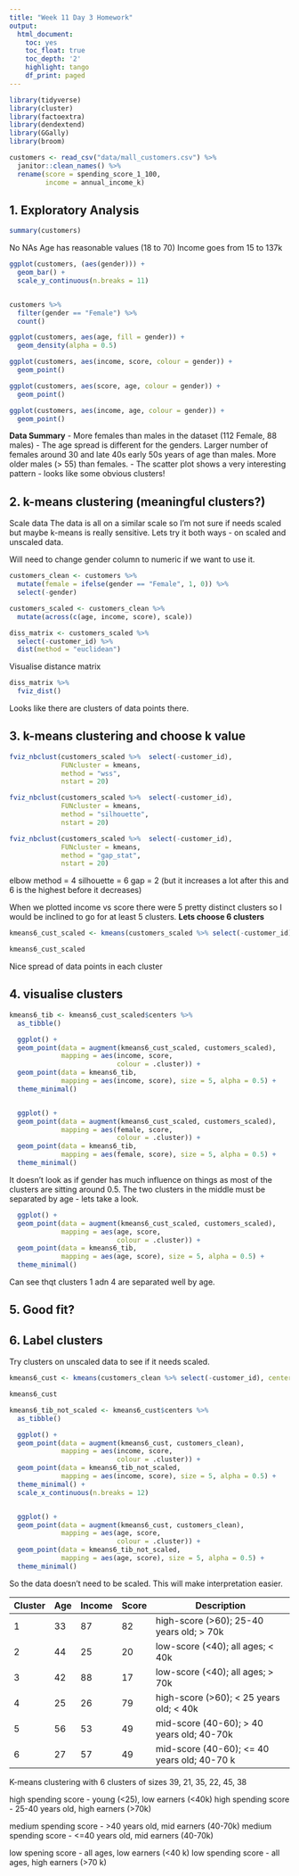 ```yaml
---
title: "Week 11 Day 3 Homework"
output:
  html_document:
    toc: yes
    toc_float: true
    toc_depth: '2'
    highlight: tango
    df_print: paged
---
```


```r
library(tidyverse)
library(cluster)
library(factoextra)
library(dendextend)
library(GGally)
library(broom)
```

```r
customers <- read_csv("data/mall_customers.csv") %>% 
  janitor::clean_names() %>% 
  rename(score = spending_score_1_100,
         income = annual_income_k) 
```
## 1. Exploratory Analysis

```r
summary(customers)
```
No NAs
Age has reasonable values (18 to 70)
Income goes from 15 to 137k


```r
ggplot(customers, (aes(gender))) +
  geom_bar() +
  scale_y_continuous(n.breaks = 11)


customers %>% 
  filter(gender == "Female") %>% 
  count()

```



```r
ggplot(customers, aes(age, fill = gender)) +
  geom_density(alpha = 0.5)

```


```r
ggplot(customers, aes(income, score, colour = gender)) +
  geom_point()
```



```r
ggplot(customers, aes(score, age, colour = gender)) +
  geom_point()
```

```r
ggplot(customers, aes(income, age, colour = gender)) +
  geom_point()
```




**Data Summary**
- More females than males in the dataset (112 Female, 88 males)
- The age spread is different for the genders. Larger number of females around 30 and late 40s early 50s years of age than males. More older males (> 55) than females. 
- The scatter plot shows a very interesting pattern - looks like some obvious clusters!

## 2. k-means clustering (meaningful clusters?)

Scale data
The data is all on a similar scale so I'm not sure if needs scaled but maybe k-means is really sensitive. Lets try it both ways - on scaled and unscaled data. 

Will need to change gender column to numeric if we want to use it. 

```r
customers_clean <- customers %>% 
  mutate(female = ifelse(gender == "Female", 1, 0)) %>% 
  select(-gender)
```




```r
customers_scaled <- customers_clean %>% 
  mutate(across(c(age, income, score), scale))
```


```r
diss_matrix <- customers_scaled %>% 
  select(-customer_id) %>% 
  dist(method = "euclidean")
```

Visualise distance matrix
```r
diss_matrix %>% 
  fviz_dist()
```

Looks like there are clusters of data points there. 






## 3. k-means clustering and choose k value

```r
fviz_nbclust(customers_scaled %>%  select(-customer_id),
             FUNcluster = kmeans, 
             method = "wss",
             nstart = 20)

fviz_nbclust(customers_scaled %>%  select(-customer_id),
             FUNcluster = kmeans, 
             method = "silhouette",
             nstart = 20)

fviz_nbclust(customers_scaled %>%  select(-customer_id),
             FUNcluster = kmeans, 
             method = "gap_stat",
             nstart = 20)
```

elbow method = 4
silhouette = 6 
gap = 2 (but it increases a lot after this and 6 is the highest before it decreases)

When we plotted income vs score there were 5 pretty distinct clusters so I would be inclined to go for at least 5 clusters. 
**Lets choose 6 clusters**


```r
kmeans6_cust_scaled <- kmeans(customers_scaled %>% select(-customer_id), centers = 6, nstart = 20)

kmeans6_cust_scaled
```

Nice spread of data points in each cluster


## 4. visualise clusters

```r
kmeans6_tib <- kmeans6_cust_scaled$centers %>% 
  as_tibble()
```



```r
  ggplot() +
  geom_point(data = augment(kmeans6_cust_scaled, customers_scaled), 
             mapping = aes(income, score,  
                           colour = .cluster)) +
  geom_point(data = kmeans6_tib, 
             mapping = aes(income, score), size = 5, alpha = 0.5) +
  theme_minimal()


  ggplot() +
  geom_point(data = augment(kmeans6_cust_scaled, customers_scaled), 
             mapping = aes(female, score,  
                           colour = .cluster)) +
  geom_point(data = kmeans6_tib, 
             mapping = aes(female, score), size = 5, alpha = 0.5) +
  theme_minimal()
```

It doesn't look as if gender has much influence on things as most of the clusters are sitting around 0.5. 
The two clusters in the middle must be separated by age - lets take a look.

```r
  ggplot() +
  geom_point(data = augment(kmeans6_cust_scaled, customers_scaled), 
             mapping = aes(age, score,  
                           colour = .cluster)) +
  geom_point(data = kmeans6_tib, 
             mapping = aes(age, score), size = 5, alpha = 0.5) +
  theme_minimal()
```

Can see thqt clusters 1 adn 4 are separated well by age. 




## 5. Good fit?


## 6. Label clusters

Try clusters on unscaled data to see if it needs scaled. 



```r
kmeans6_cust <- kmeans(customers_clean %>% select(-customer_id), centers = 6, nstart = 20)

kmeans6_cust
```

```r
kmeans6_tib_not_scaled <- kmeans6_cust$centers %>% 
  as_tibble()
```



```r
  ggplot() +
  geom_point(data = augment(kmeans6_cust, customers_clean), 
             mapping = aes(income, score,  
                           colour = .cluster)) +
  geom_point(data = kmeans6_tib_not_scaled, 
             mapping = aes(income, score), size = 5, alpha = 0.5) +
  theme_minimal() +
  scale_x_continuous(n.breaks = 12)


  ggplot() +
  geom_point(data = augment(kmeans6_cust, customers_clean), 
             mapping = aes(age, score,  
                           colour = .cluster)) +
  geom_point(data = kmeans6_tib_not_scaled, 
             mapping = aes(age, score), size = 5, alpha = 0.5) +
  theme_minimal()
```

So the data doesn't need to be scaled. This will make interpretation easier. 






| Cluster | Age | Income | Score | Description |
|---|---|---|---|---|
| 1 | 33 | 87 | 82 | high-score (>60); 25-40 years old; > 70k
| 2 | 44 | 25 | 20 | low-score (<40); all ages; < 40k
| 3 | 42 | 88 | 17 | low-score (<40); all ages; > 70k
| 4 | 25 | 26 | 79 | high-score (>60); < 25 years old; < 40k 
| 5 | 56 | 53 | 49 | mid-score (40-60); > 40 years old; 40-70k
| 6 | 27 | 57 | 49 | mid-score (40-60); <= 40 years old; 40-70 k


K-means clustering with 6 clusters of sizes 39, 21, 35, 22, 45, 38

high spending score - young (<25), low earners (<40k)
high spending score - 25-40 years old, high earners (>70k)

medium spending score - >40 years old, mid earners (40-70k)
medium spending score - <=40 years old, mid earners (40-70k)

low spening score - all ages, low earners (<40 k)
low spending score - all ages, high earners (>70 k)